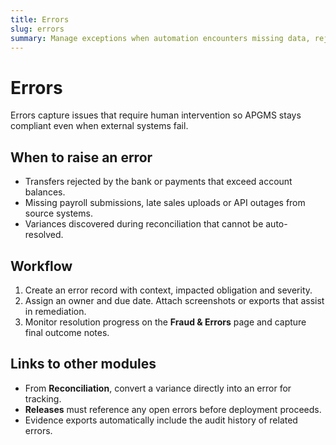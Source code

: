 ```yaml
---
title: Errors
slug: errors
summary: Manage exceptions when automation encounters missing data, rejected payments or compliance risks.
---
```


# Errors

Errors capture issues that require human intervention so APGMS stays compliant even when external
systems fail.

## When to raise an error

* Transfers rejected by the bank or payments that exceed account balances.
* Missing payroll submissions, late sales uploads or API outages from source systems.
* Variances discovered during reconciliation that cannot be auto-resolved.

## Workflow

1. Create an error record with context, impacted obligation and severity.
2. Assign an owner and due date. Attach screenshots or exports that assist in remediation.
3. Monitor resolution progress on the **Fraud & Errors** page and capture final outcome notes.

## Links to other modules

* From **Reconciliation**, convert a variance directly into an error for tracking.
* **Releases** must reference any open errors before deployment proceeds.
* Evidence exports automatically include the audit history of related errors.
